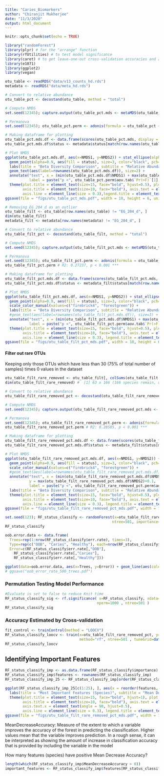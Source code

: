 ```yaml
---
title: "Caries_Biomarkers"
author: "Chiranjit Mukherjee"
date: "11/3/2020"
output: html_document
---
```


```r
knitr::opts_chunk$set(echo = TRUE)
```

```r
library("randomForest")
library(plyr) # for the "arrange" function
library(rfUtilities) # to test model significance
library(caret) # to get leave-one-out cross-validation accuracies and also contains the nearZeroVar function
library(e1071)
library(ggplot2)
library(vegan)
```


```r
otu_table <- readRDS("data/v13_counts_hd.rds")
metadata <- readRDS("data/meta_hd.rds")
```



```r

# Convert to relative abundance
otu_table_pct <- decostand(otu_table, method = "total")

# Compute NMDS
set.seed(12345); capture.output(otu_table_pct.mds <- metaMDS(otu_table_pct, trymax = 200, autotransform = F, wascores = F))

# Permanova
set.seed(12345); otu_table_pct.perm <- adonis(formula = otu_table_pct ~ metadata$status) # R2 0.25679, p < 0.001***

# Making dataframe for plotting
otu_table_pct.mds.df <- data.frame(scores(otu_table_pct.mds, display = 'sites'))
otu_table_pct.mds.df$status <- metadata$status[match(row.names(otu_table_pct.mds.df), row.names(metadata))]
```


```r
# Plot NMDS
ggplot(otu_table_pct.mds.df, aes(x=NMDS1, y=NMDS2)) + stat_ellipse(alpha=0.8, aes(color=status), show.legend = F, lwd=0.2) + 
  geom_point(alpha=0.9, aes(fill = status), size=3, color="black", pch=21, stroke=0.2) + scale_fill_manual(values=c("firebrick4", "forestgreen")) + scale_color_manual(values=c("firebrick4", "forestgreen")) + 
  labs(title = "Beta Diversity Comparison", subtitle = "Relative Abundance", fill="Subject status") +
  geom_text(aes(label=rownames(otu_table_pct.mds.df)), size=2) + 
  annotate("text", x = (min(otu_table_pct.mds.df$NMDS1) + max(otu_table_pct.mds.df$NMDS1))/2, y = max(otu_table_pct.mds.df$NMDS2)+0.1, 
           label = paste("p <", otu_table_pct.perm$aov.tab$`Pr(>F)`[1], "(PERMANOVA)", sep=" ")) + theme_classic() +
  theme(plot.title = element_text(size=15, face="bold", hjust=0.5), plot.subtitle = element_text(size=10, hjust=0.5), 
        axis.title = element_text(size=10, face="bold"), axis.text = element_text(size=8, face="bold"), legend.position="bottom", 
        axis.line = element_line(size = 0.3),legend.title = element_text(size=13, face="bold"), legend.text = element_text(size = 11))
ggsave(file = "figs/otu_table_pct_mds.pdf", width = 10, height = 6, units = "in")
```




```r
# Removing EG_204_d as an outlier
otu_table_filt <- otu_table[row.names(otu_table) != "EG_204_d", ]
dim(otu_table_filt)
metadata_filt <- metadata[row.names(metadata) != "EG_204_d", ]
```

```r
# Convert to relative abundance
otu_table_filt_pct <- decostand(otu_table_filt, method = "total")

# Compute NMDS
set.seed(12345); capture.output(otu_table_filt_pct.mds <- metaMDS(otu_table_filt_pct, trymax = 200, autotransform = F, wascores = F))

# Permanova
set.seed(12345); otu_table_filt_pct.perm <- adonis(formula = otu_table_filt_pct ~ metadata_filt$status) # R2 0.25679, p < 0.001***
otu_table_filt_pct.perm # R2: 0.27237, p < 0.001 ***

# Making dataframe for plotting
otu_table_filt_pct.mds.df <- data.frame(scores(otu_table_filt_pct.mds, display = 'sites'))
otu_table_filt_pct.mds.df$status <- metadata_filt$status[match(row.names(otu_table_filt_pct.mds.df), row.names(metadata_filt))]
```

```r

# Plot NMDS
ggplot(otu_table_filt_pct.mds.df, aes(x=NMDS1, y=NMDS2)) + stat_ellipse(alpha=0.8, aes(color=status), show.legend = F, lwd=0.2) + 
  geom_point(alpha=0.9, aes(fill = status), size=3, color="black", pch=21, stroke=0.2) + scale_fill_manual(values=c("firebrick4", "forestgreen")) +
  scale_color_manual(values=c("firebrick4", "forestgreen")) + 
  labs(title = "Beta Diversity Comparison", subtitle = "Relative Abundance", fill="Subject status") +
  #geom_text(aes(label=rownames(otu_table_filt_pct.mds.df)), size=3) + 
  annotate("text", x = (min(otu_table_filt_pct.mds.df$NMDS1) + max(otu_table_filt_pct.mds.df$NMDS1))/2, y = max(otu_table_filt_pct.mds.df$NMDS2)+0.1, 
           label = paste("p <", otu_table_filt_pct.perm$aov.tab$`Pr(>F)`[1], "(PERMANOVA)", sep=" ")) + theme_classic() +
  theme(plot.title = element_text(size=15, face="bold", hjust=0.5), plot.subtitle = element_text(size=10, hjust=0.5), 
        axis.title = element_text(size=10, face="bold"), axis.text = element_text(size=8, face="bold"), legend.position="bottom", 
        axis.line = element_line(size = 0.3), legend.title = element_text(size=13, face="bold"), legend.text = element_text(size = 11))
ggsave(file = "figs/otu_table_filt_pct_mds.pdf", width = 10, height = 6, units = "in")
```


#### Filter out rare OTUs 
Keeping only those OTUs which have less than 30 (75% of total number of samples) times 0 values in the dataset
```r
otu_table_filt_rare_removed <- otu_table_filt[, colSums(otu_table_filt == 0) < 0.75*nrow(otu_table_filt), ]
dim(otu_table_filt_rare_removed) #  [1] 63 x 166 (166 species remain, of the 343)
```

```r
# Convert to relative abundance
otu_table_filt_rare_removed_pct <- decostand(otu_table_filt_rare_removed, method = "total")

# Compute NMDS
set.seed(12345); capture.output(otu_table_filt_rare_removed_pct.mds <- metaMDS(otu_table_filt_rare_removed_pct, trymax = 200, autotransform = F, wascores = F))

# Permanova
set.seed(12345); otu_table_filt_rare_removed_pct.perm <- adonis(formula = otu_table_filt_rare_removed_pct ~ metadata_filt$status) # R2 0.25679, p < 0.001***
otu_table_filt_rare_removed_pct.perm # R2: 0.28585, p < 0.001 ***

# Making dataframe for plotting
otu_table_filt_rare_removed_pct.mds.df <- data.frame(scores(otu_table_filt_rare_removed_pct.mds, display = 'sites'))
otu_table_filt_rare_removed_pct.mds.df$status <- metadata_filt$status[match(row.names(otu_table_filt_rare_removed_pct.mds.df), row.names(metadata_filt))]
```

```r

# Plot NMDS
ggplot(otu_table_filt_rare_removed_pct.mds.df, aes(x=NMDS1, y=NMDS2)) + stat_ellipse(alpha=0.8, aes(color=status), show.legend = F, lwd=0.2) + 
  geom_point(alpha=0.9, aes(fill = status), size=3, color="black", pch=21, stroke=0.2) + scale_fill_manual(values=c("firebrick4", "forestgreen")) +
  scale_color_manual(values=c("firebrick4", "forestgreen")) + 
  #geom_text(aes(label=rownames(otu_table_filt_rare_removed_pct.mds.df)), size=3) + 
  annotate("text", x = (min(otu_table_filt_rare_removed_pct.mds.df$NMDS1) + max(otu_table_filt_rare_removed_pct.mds.df$NMDS1))/2, 
           y = max(otu_table_filt_rare_removed_pct.mds.df$NMDS2)+0.1, 
           label = paste("p <", otu_table_filt_rare_removed_pct.perm$aov.tab$`Pr(>F)`[1], "(PERMANOVA)", sep=" ")) + theme_classic() +
  labs(title = "Beta Diversity Comparison", subtitle = "Relative Abundance", fill="Subject status") +
  theme(plot.title = element_text(size=15, face="bold", hjust=0.5), plot.subtitle = element_text(size=10, hjust=0.5), 
        axis.title = element_text(size=10, face="bold"), axis.text = element_text(size=8, face="bold"), legend.position="bottom", 
        axis.line = element_line(size = 0.3), legend.title = element_text(size=13, face="bold"), legend.text = element_text(size = 11))
ggsave(file = "figs/otu_table_filt_rare_removed_pct_mds.pdf", width = 10, height = 6, units = "in")
```






```r
set.seed(123); RF_status_classify <- randomForest(x=otu_table_filt_rare_removed_pct, y=metadata_filt$status,
                                                 ntree=501, importance=TRUE, proximities=TRUE )
RF_status_classify
```




```r
oob.error.data <- data.frame(
  Trees=rep(1:nrow(RF_status_classify$err.rate), times=3),
  Type=rep(c("OOB", "Caries", "Healthy"), each=nrow(RF_status_classify$err.rate)),
  Error=c(RF_status_classify$err.rate[,"OOB"], 
    RF_status_classify$err.rate[,"Caries"], 
    RF_status_classify$err.rate[,"Healthy"]))

ggplot(data=oob.error.data, aes(x=Trees, y=Error)) + geom_line(aes(color=Type))
# ggsave("oob_error_rate_500_trees.pdf")
```


### Permutation Testing Model Performance

```r
#Evaluate is set to false to reduce Knit time
RF_status_classify_sig <- rf.significance( x=RF_status_classify, xdata=otu_table_filt_rare_removed_pct,
                                          nperm=1000 , ntree=501 )
RF_status_classify_sig
```

### Accuracy Estimated by Cross-validation

```r
fit_control <- trainControl(method = "LOOCV")    
RF_status_classify_loocv <- train(x=otu_table_filt_rare_removed_pct, y=metadata_filt$status,
                                  method="rf", ntree=501 , tuneGrid=data.frame(mtry=25), trControl=fit_control)
RF_status_classify_loocv

```


## Identifying Important Features
```r
RF_status_classify_imp <- as.data.frame(RF_status_classify$importance)
RF_status_classify_imp$features <- rownames(RF_status_classify_imp)
RF_status_classify_imp_25 <- RF_status_classify_imp[order(RF_status_classify_imp$MeanDecreaseAccuracy, decreasing = TRUE), ][c(1:25), ]
```


```r
ggplot(RF_status_classify_imp_25[c(1:25), ], aes(x = reorder(features, -MeanDecreaseAccuracy), MeanDecreaseAccuracy)) + geom_bar(stat="identity") +
  labs(title = "Most Important Features (Species)", subtitle = "Mean Decrease in Accuracy") +
  theme(plot.title = element_text(size=15, face="bold", hjust=1), plot.subtitle = element_text(size=10, hjust=0.5), 
        axis.title = element_text(size=10, face="bold"), axis.text = element_text(size=8, face="bold"), legend.position="bottom", 
        axis.text.x = element_text(angle = 90, hjust=0.5),
        axis.line = element_line(size = 0.3), legend.title = element_text(size=13, face="bold"), legend.text = element_text(size = 11))
ggsave(file = "figs/otu_table_filt_rare_removed_pct_mds.pdf", width = 10, height = 6, units = "in")
```



MeanDecreaseAccuracy: Measure of the extent to which a variable improves the accuracy of the forest in predicting the classification. Higher values mean that the variable improves prediction. In a rough sense, it can be interpreted as showing the amount of increase in classification accuracy that is provided by including the variable in the model

How many features (species) have positive Mean Decrease Accuracy?
```r
length(which(RF_status_classify_imp$MeanDecreaseAccuracy > 0))
important_features <- RF_status_classify_imp$features[RF_status_classify_imp$MeanDecreaseAccuracy > 0]
```


